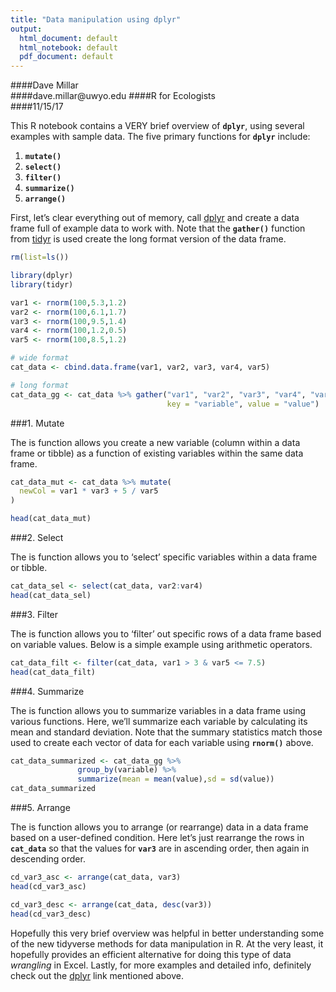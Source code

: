 ---
title: "Data manipulation using dplyr"
output:
  html_document: default
  html_notebook: default
  pdf_document: default
---

####Dave Millar  
####dave.millar@uwyo.edu
####R for Ecologists  
####11/15/17  

This R notebook contains a VERY brief overview of **`dplyr`**, using several examples with sample data. The five primary functions for **`dplyr`** include:

1. **`mutate()`**
2. **`select()`**
3. **`filter()`**
4. **`summarize()`**
5. **`arrange()`**


First, let's clear everything out of memory, call [dplyr](http://dplyr.tidyverse.org/) and create a data frame full of example data to work with. Note that the **`gather()`** function from [tidyr](http://tidyr.tidyverse.org/) is used create the long format version of the data frame.

```{r}
rm(list=ls())

library(dplyr)
library(tidyr)

var1 <- rnorm(100,5.3,1.2)
var2 <- rnorm(100,6.1,1.7)
var3 <- rnorm(100,9.5,1.4)
var4 <- rnorm(100,1.2,0.5)
var5 <- rnorm(100,8.5,1.2)

# wide format
cat_data <- cbind.data.frame(var1, var2, var3, var4, var5)

# long format
cat_data_gg <- cat_data %>% gather("var1", "var2", "var3", "var4", "var5",
                                   key = "variable", value = "value")


```

###1. Mutate

The is function allows you create a new variable (column within a data frame or tibble) as a function of existing variables within the same data frame.
```{r}

cat_data_mut <- cat_data %>% mutate(
  newCol = var1 * var3 + 5 / var5
)

head(cat_data_mut)
```

###2. Select

The is function allows you to 'select' specific variables within a data frame or tibble.
```{r}

cat_data_sel <- select(cat_data, var2:var4)
head(cat_data_sel)
```

###3. Filter

The is function allows you to 'filter' out specific rows of a data frame based on variable values. Below is a simple example using arithmetic operators.
```{r}

cat_data_filt <- filter(cat_data, var1 > 3 & var5 <= 7.5)
head(cat_data_filt)
```

###4. Summarize

The is function allows you to summarize variables in a data frame using various functions. Here, we'll summarize each variable by calculating its mean and standard deviation. Note that the summary statistics match those used to create each vector of data for each variable using **`rnorm()`** above.
```{r}

cat_data_summarized <- cat_data_gg %>%
               group_by(variable) %>% 
               summarize(mean = mean(value),sd = sd(value))
cat_data_summarized
```

###5. Arrange

The is function allows you to arrange (or rearrange) data in a data frame based on a user-defined condition. Here let's just rearrange the rows in **`cat_data`** so that the values for **`var3`** are in ascending order, then again in descending order.
```{r}

cd_var3_asc <- arrange(cat_data, var3)
head(cd_var3_asc)

cd_var3_desc <- arrange(cat_data, desc(var3))
head(cd_var3_desc)

```

Hopefully this very brief overview was helpful in better understanding some of the new tidyverse methods for data manipulation in R. At the very least, it hopefully provides an efficient alternative for doing this type of data *wrangling* in Excel. Lastly, for more examples and detailed info, definitely check out the [dplyr](http://dplyr.tidyverse.org/) link mentioned above.